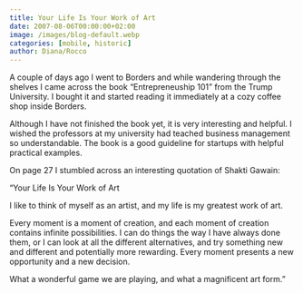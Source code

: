 ```yaml
---
title: Your Life Is Your Work of Art
date: 2007-08-06T00:00:00+02:00
image: /images/blog-default.webp
categories: [mobile, historic]
author: Diana/Rocco
---
```


<div class="entry-content">
A couple of days ago I went to Borders and while wandering through the shelves I came across the book “Entrepreneuship 101” from the Trump University. I bought it and started reading it immediately  at a cozy coffee shop inside Borders.



Although I have not finished the book yet, it is very interesting and helpful. I wished the professors at my university had teached business management  so understandable. The book is a good guideline for startups with helpful practical examples.



On page 27 I stumbled across an interesting quotation of Shakti Gawain:



“Your Life Is Your Work of Art



I like to think of myself as an artist, and my life is my greatest work of art.

Every moment is a moment of creation, and each moment of creation contains infinite possibilities. I can do things the way I have always done them, or I can look at all the different alternatives, and try something new and different and potentially more rewarding. Every moment presents a new opportunity and a new decision.

What a wonderful game we are playing, and what a magnificent art form.”
</div>

